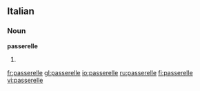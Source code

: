 ==Italian==

===Noun===
'''passerelle''' {{f}}

# {{plural of|[[passerella]]|lang=Italian}}

[[fr:passerelle]]
[[gl:passerelle]]
[[io:passerelle]]
[[ru:passerelle]]
[[fi:passerelle]]
[[vi:passerelle]]
